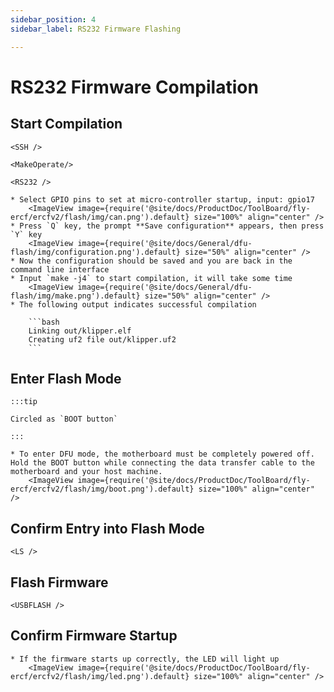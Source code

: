 ```yaml
---
sidebar_position: 4
sidebar_label: RS232 Firmware Flashing

---
```





# RS232 Firmware Compilation

## Start Compilation

    <SSH />

    <MakeOperate/>

    <RS232 />

    * Select GPIO pins to set at micro-controller startup, input: gpio17
        <ImageView image={require('@site/docs/ProductDoc/ToolBoard/fly-ercf/ercfv2/flash/img/can.png').default} size="100%" align="center" />
    * Press `Q` key, the prompt **Save configuration** appears, then press `Y` key
        <ImageView image={require('@site/docs/General/dfu-flash/img/configuration.png').default} size="50%" align="center" />
    * Now the configuration should be saved and you are back in the command line interface
    * Input `make -j4` to start compilation, it will take some time
        <ImageView image={require('@site/docs/General/dfu-flash/img/make.png').default} size="50%" align="center" />
    * The following output indicates successful compilation

        ```bash
        Linking out/klipper.elf
        Creating uf2 file out/klipper.uf2
        ```


## Enter Flash Mode

    :::tip

    Circled as `BOOT button`

    :::

    * To enter DFU mode, the motherboard must be completely powered off. Hold the BOOT button while connecting the data transfer cable to the motherboard and your host machine.
        <ImageView image={require('@site/docs/ProductDoc/ToolBoard/fly-ercf/ercfv2/flash/img/boot.png').default} size="100%" align="center" />

## Confirm Entry into Flash Mode

    <LS />


## Flash Firmware 

    <USBFLASH />


## Confirm Firmware Startup

    * If the firmware starts up correctly, the LED will light up
        <ImageView image={require('@site/docs/ProductDoc/ToolBoard/fly-ercf/ercfv2/flash/img/led.png').default} size="100%" align="center" />